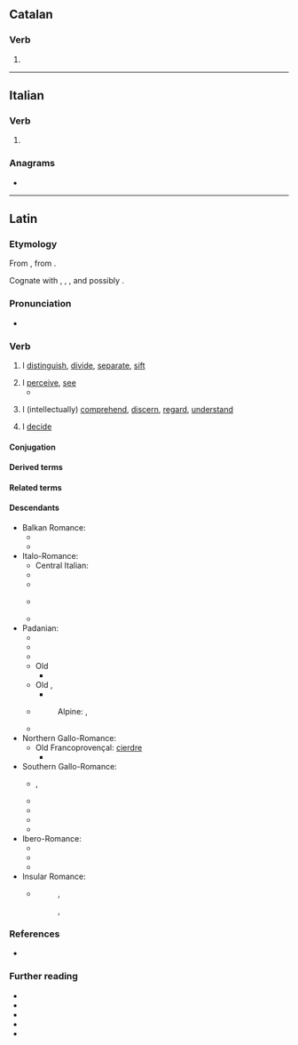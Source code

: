 ==Catalan==

===Verb===
{{head|ca|verb form}}

# {{ca-verb form of|p=1|n=sg|t=pres|m=ind|cerndre}}

----

==Italian==

===Verb===
{{head|it|verb form}}

# {{inflection of|it|cernere||1|s|pres|indc}}

===Anagrams===
* {{anagrams|it|a=cenor|necro-}}

----

==Latin==

===Etymology===
{{root|la|ine-pro|*krey-}}
From {{inh|la|itc-pro|*krinō}}, from {{der|la|ine-pro|*krey-||to sieve}}.

Cognate with {{cog|grc|κρίνω}}, {{cog|en|ridder}}, {{m|en|riddle|t=sieve}}, and possibly {{cog|en|rinse}}.

===Pronunciation===
* {{la-IPA|cernō}}

===Verb===
{{la-verb|3.poet-sync-perf|cernō|crēv|crēt}}

# I [[distinguish]], [[divide]], [[separate]], [[sift]]
#: {{syn|la|aufero|eripio|diripio|excludo|distraho|tollo}}
# I [[perceive]], [[see]]
#* {{Q|la|Ovid|Fasti|2|671-672|quote=nunc quoque, sē suprā nē quid nisi sīdera '''cernat''',<br/>exiguum templī tēcta forāmen habent.|trans=''Even now, '''so that he may see''' nothing except the stars above him,<br/>the roof of the temple has a tiny opening.''<br/>(The ancient Romans believed that {{w|Terminus (god)}}, protector of boundary stones, had refused to yield the ground of his own shrine – located inconveniently on the site where the {{w|Temple of Jupiter Optimus Maximus}} was to be built. And that is why Jupiter's great temple honored the immovable will of Terminus by way of a sacred stone or altar with a clear sightline to the stars.)}}
#: {{syn|la|percipiō|sentiō|audiō|videō}}
# I (intellectually) [[comprehend]], [[discern]], [[regard]], [[understand]]
#: {{syn|la|agnōscō|cognōscō|inveniō|sentiō|cōnsciō|sapiō|sciō|nōscō|scīscō|intellegō|percipiō|discernō|inveniō|tongeō|audiō}}
#: {{ant|la|ignōrō|nesciō}}
# I [[decide]]
#: {{syn|la|decerno|paro|constituo|statuo}}

====Conjugation====
{{la-conj|3.poet-sync-perf|cernō|crēv|crēt}}

====Derived terms====
{{col4|la
|certus
|concernō
|crētiō
|crētūra
|crētus
|crībrum
|crīmen
|dēcernō
|discernō
|excernō
|incernō
|sēcernō
|succernō
|supercernō
}}

====Related terms====
{{rel4|la
|dēcrētālis
|dēcrētiō
|dēcrētōrius
|dēcrētum
|dēcrētus
|discrētē
|discrētim
|discrētiō
|discrētīvus
|discrētīvē
|discrētor
|discrētōrium
|discrētus
|discernenter
|discernibilis
|discerniculum
|excrēta
|excrētus
|excrētiō
|incrētus
|incribrātus
|indiscrētē
|indiscrētiō
|indiscrētus
|sēcrētāria
|sēcrētārium
|sēcrētē
|sēcrētim
|sēcrētiō
|sēcrētō
|sēcrētum
|sēcrētus
|succrētus
|condēcernō
|superincernō
|crībellum
|crībellō
|crībrō
|percrībrō
|crībrārius
|crībrātus
|discrīmen
|crīminālis
|crīmināliter
|concrīminor
|crīminātor
|crīminātrīx
|crīminātiō
|crīminor
|crīminātus
|crīminōsus
|crīminōsē
|discrīminālis
|discrīminātim
|discrīminātiō
|discrīminātor
|discrīminātrīx
|discrīminō
|discrīminōsius
|indiscrīminābilis
|indiscrīminātim
|incrīminātiō
|incrīminō
|certābundus
|certāmen
|certāminō
|certātim
|certātiō
|certātivē
|certātor
|certātus
|certē
|certificō
|certissō
|certitūdō
|certō
|concertātiō
|concertātīvus
|concertātor
|concertātōrius
|concertō
|decertō
|decertātor
|decertātiō
|incertē
|incertō
|incertum
|incertus
|perincertus
|praecertātiō
|supercertō
}}

====Descendants====
{{top3}}
* Balkan Romance:
** {{desc|rup|ntsernu|ntsearniri|tsernu}}
** {{desc|ro|cerne|cernere}}
* Italo-Romance:
** Central Italian: {{l|it|cèrne}}
** {{desc|co|cèrne}}
** {{desc|it|cernere}}
** {{desc|nap|cernere}} {{q|Calabrian}}
** {{desc|scn|cèrniri}}
* Padanian:
** {{desc|egl|sernar|scernir}}
** {{desc|fur|cerni}}
** {{desc|lij|cerner}}
** Old {{desc|lmo|cerner}}
*** {{desc|lmo|scernir|sern|sernar}}
** Old {{desc|vec|zarnir}}, {{l|vec|cernir}}
*** {{desc|vec|sernìr|sèrner}}
** {{desc|pms|serne|sernie}}
**: Alpine: {{l|pms|scerna}}, {{l|pms|cerna}}
** {{desc|rm|tscherner|tscharner}}
* Northern Gallo-Romance:
** Old Francoprovençal: [[cierdre]]
*** {{desc|frp|cierdre|cedre|cherdre}}
* Southern Gallo-Romance:
** {{desc|an|cerner}}, {{l|oc|cernar}}
** {{desc|ca|cendre|cenre|cerndre}}
** {{desc|oc-gas|cèrner|cernir}}
** {{desc|oc-pro|cèrner|cernir}}
** {{desc|oc-viv|cernir|çarnir}}
* Ibero-Romance:
** {{desc|gl|cernir}}
** {{desc|pt|cernir}}
** {{desc|es|cerner|cernir}}
* Insular Romance:
** {{desc|sc|-}}
**: {{desc|sc-sro|cerriri}}, {{l|sc-sro|cerri}}
**: {{desc|sc-src|chernere}}, {{l|sc-src|cherrere}}
{{bottom}}

===References===
* {{R:FEW|20|606|cĕrnĕre}}

===Further reading===
* {{R:L&S}}
* {{R:Elementary Lewis}}
* {{R:la:Olivetti|lemma=CERNO100}}
* {{R:Gaffiot}}
* {{R:M&A}}